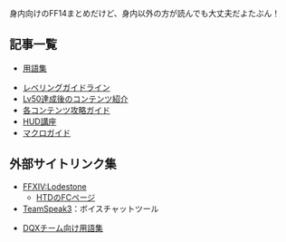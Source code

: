 身内向けのFF14まとめだけど、身内以外の方が読んでも大丈夫だよたぶん！

== 記事一覧 ==

* [[words.mediawiki|用語集]]

* [[beginner.mediawiki|レベリングガイドライン]]
* [[over_lv50.mediawiki|Lv50達成後のコンテンツ紹介]]
* [[contents.mediawiki|各コンテンツ攻略ガイド]]
* [[hud_daijin.mediawiki|HUD講座]]
* [[macro.mediawiki|マクロガイド]]

== 外部サイトリンク集 ==
* [http://jp.finalfantasyxiv.com/lodestone/ FFXIV:Lodestone]
** [http://jp.finalfantasyxiv.com/lodestone/freecompany/9231534811179389335/ HTDのFCページ]
* [http://www.teamspeak.com/?page=teamspeak3 TeamSpeak3]：ボイスチャットツール

* [https://github.com/daijin/dqx_words_htd DQXチーム向け用語集]
